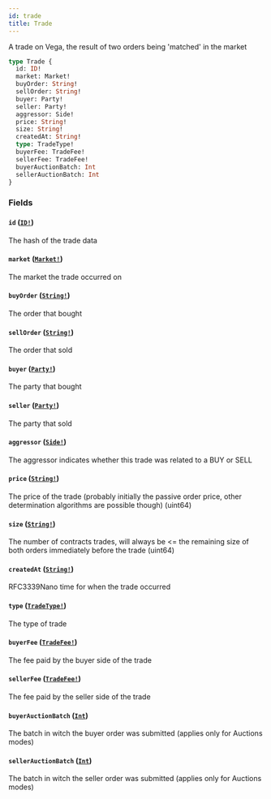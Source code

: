 ```yaml
---
id: trade
title: Trade
---
```


A trade on Vega, the result of two orders being 'matched' in the market

```graphql
type Trade {
  id: ID!
  market: Market!
  buyOrder: String!
  sellOrder: String!
  buyer: Party!
  seller: Party!
  aggressor: Side!
  price: String!
  size: String!
  createdAt: String!
  type: TradeType!
  buyerFee: TradeFee!
  sellerFee: TradeFee!
  buyerAuctionBatch: Int
  sellerAuctionBatch: Int
}
```

### Fields

#### `id` ([`ID!`](/graphql/scalars/id))

The hash of the trade data

#### `market` ([`Market!`](/graphql/objects/market))

The market the trade occurred on

#### `buyOrder` ([`String!`](/graphql/scalars/string))

The order that bought

#### `sellOrder` ([`String!`](/graphql/scalars/string))

The order that sold

#### `buyer` ([`Party!`](/graphql/objects/party))

The party that bought

#### `seller` ([`Party!`](/graphql/objects/party))

The party that sold

#### `aggressor` ([`Side!`](/graphql/enums/side))

The aggressor indicates whether this trade was related to a BUY or SELL

#### `price` ([`String!`](/graphql/scalars/string))

The price of the trade (probably initially the passive order price, other determination algorithms are possible though) (uint64)

#### `size` ([`String!`](/graphql/scalars/string))

The number of contracts trades, will always be <= the remaining size of both orders immediately before the trade (uint64)

#### `createdAt` ([`String!`](/graphql/scalars/string))

RFC3339Nano time for when the trade occurred

#### `type` ([`TradeType!`](/graphql/enums/trade-type))

The type of trade

#### `buyerFee` ([`TradeFee!`](/graphql/objects/trade-fee))

The fee paid by the buyer side of the trade

#### `sellerFee` ([`TradeFee!`](/graphql/objects/trade-fee))

The fee paid by the seller side of the trade

#### `buyerAuctionBatch` ([`Int`](/graphql/scalars/int))

The batch in witch the buyer order was submitted (applies only for Auctions modes)

#### `sellerAuctionBatch` ([`Int`](/graphql/scalars/int))

The batch in witch the seller order was submitted (applies only for Auctions modes)

